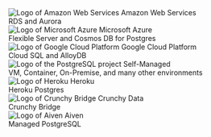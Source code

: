 

<div className={styles.installChoice}>
  <Link
    className={styles.installChoiceStep}
    to="install/amazon_rds/01_configure_rds_instance"
  >
    <div className={styles.installChoiceProvider}>
      <img src={imgLogoAws} alt="Logo of Amazon Web Services" />
      Amazon Web Services
    </div>
    <div>RDS and Aurora</div>
  </Link>
  <Link
    className={styles.installChoiceStep}
    to="install/azure_database/01_configure_azure_instance"
  >
    <div className={styles.installChoiceProvider}>
      <img src={imgLogoAzure} alt="Logo of Microsoft Azure" />
      Microsoft Azure
    </div>
    <div>Flexible Server and Cosmos DB for Postgres</div>
  </Link>
  <Link
    className={styles.installChoiceStep}
    to="install/google_cloud_sql/01_create_monitoring_user"
  >
    <div className={styles.installChoiceProvider}>
      <img src={imgLogoGcp} alt="Logo of Google Cloud Platform" />
      Google Cloud Platform
    </div>
    <div>Cloud SQL and AlloyDB</div>
  </Link>
  <Link
    className={styles.installChoiceStep}
    to="install/self_managed/00_choose_setup_method"
  >
    <div className={styles.installChoiceProvider}>
      <img src={imgLogoPgsql} alt="Logo of the PostgreSQL project" />
      Self-Managed
    </div>
    <div>VM, Container, On-Premise, and many other environments</div>
  </Link>
  <Link
    className={styles.installChoiceStep}
    to="install/heroku_postgres/01_deploy_the_collector"
  >
    <div className={styles.installChoiceProvider}>
      <img src={imgLogoHeroku} alt="Logo of Heroku" />
      Heroku
    </div>
    <div>Heroku Postgres</div>
  </Link>
  <Link
    className={styles.installChoiceStep}
    to="install/crunchy_bridge/01_deploy_the_collector"
  >
    <div className={styles.installChoiceProvider}>
      <img src={imgLogoCrunchyBridge} alt="Logo of Crunchy Bridge" />
      Crunchy Data
    </div>
    <div>Crunchy Bridge</div>
  </Link>
  <Link
    className={styles.installChoiceStep}
    to="install/aiven/01_create_monitoring_user"
  >
    <div className={styles.installChoiceProvider}>
      <img src={imgLogoAiven} alt="Logo of Aiven" />
      Aiven
    </div>
    <div>Managed PostgreSQL</div>
  </Link>
</div>
